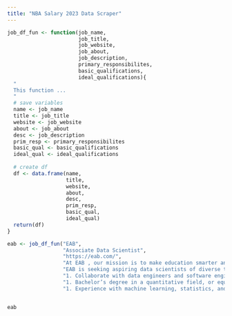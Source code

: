 ```yaml
---
title: "NBA Salary 2023 Data Scraper"
---
```


```r
job_df_fun <- function(job_name, 
                       job_title,
                       job_website,
                       job_about,
                       job_description,
                       primary_responsibilites,
                       basic_qualifications,
                       ideal_qualifications){
  "
  This function ...
  "
  # save variables
  name <- job_name
  title <- job_title
  website <- job_website
  about <- job_about
  desc <- job_description
  prim_resp <- primary_responsibilites
  basic_qual <- basic_qualifications
  ideal_qual <- ideal_qualifications
  
  # create df
  df <- data.frame(name,
                   title,
                   website,
                   about,
                   desc,
                   prim_resp,
                   basic_qual,
                   ideal_qual)
  return(df)
}
```



```r
eab <- job_df_fun("EAB",
                  "Associate Data Scientist",
                  "https://eab.com/",
                  "At EAB , our mission is to make education smarter and our communities stronger. We work with more than 2,500 institutions to drive transformative change through data-driven insights and best-in-class capabilities. From kindergarten to college to career, EAB partners with leaders and practitioners to accelerate progress and drive results across five major areas: enrollment, student success, institutional strategy, data & analytics, and diversity, equity, and inclusion (DE&I). We work with each partner differently, tailoring our portfolio of research, technology, and marketing and enrollment solutions to meet the unique needs of every leadership team, as well as the students and employees they serve. At EAB, we serve not only our partner institutions but each other—that's why we are always working to make sure our employees love their jobs and are invested in their communities. See how we've been recognized for this dedication to our employees by checking out our recent awards .",
                  "EAB is seeking aspiring data scientists of diverse talents and interests to help grow our industry-leading software platform's artificial intelligence and machine learning capabilities. Whether you are by nature a researcher with a quantitative bent interested in tackling some of the most impactful questions in the social sciences, or a software engineer who wants to build a world-class machine learning platform, you can carve out a place for yourself on our team. We are a medium sized team working to discover, build, and scale AI/ML solutions that help colleges and universities support their students from the application phase to graduation and beyond in a positive, inquisitive, and collaborative environment.",
                  "1. Collaborate with data engineers and software engineers to integrate research-driven machine learning models into production software systems. 2. Build internal tools for data science/analytics workflows. 3. Manage data processing pipelines for analyzing terabyte-scale data from multiple sources. 4. Write Python and R code using current best practices. 5. Coordinate with product managers, software engineers, and customer-facing teams",
                  "1. Bachelor’s degree in a quantitative field, or equivalent experience. 2. Programming skills in Python or R. 3. Experience using SQL for data cleansing, transformation, summarization, or analysis. 4. Ability to communicate and collaborate with both technical and non-technical team members. 5. Conscientious, curious, dedicated, and quality-focused",
                  "1. Experience with machine learning, statistics, and the scientific method. 2. Professional experience with software engineering, data warehousing, Linux systems. 3. Experience with AWS or other cloud-based server management and machine learning services. 4. Commitment to valuing diversity, practicing inclusive behaviors, and contributing to an equitable working and continual learning environment in support of EAB’s DE&I Promise")
```


```r

```


```r
eab
```


